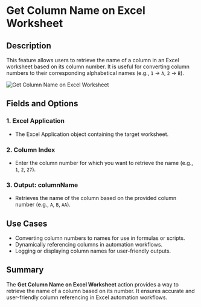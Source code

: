 # Get Column Name on Excel Worksheet  

## Description

This feature allows users to retrieve the name of a column in an Excel worksheet based on its column number. It is useful for converting column numbers to their corresponding alphabetical names (e.g., `1` → `A`, `2` → `B`).  

![Get Column Name on Excel Worksheet](../../../assets/excel/get-column-name-on-excel-worksheet.png)  

## Fields and Options  

### 1. Excel Application
- The Excel Application object containing the target worksheet.
### 2. Column Index
- Enter the column number for which you want to retrieve the name (e.g., `1`, `2`, `27`).  

### 3. Output: columnName
- Retrieves the name of the column based on the provided column number (e.g., `A`, `B`, `AA`).  

## Use Cases
- Converting column numbers to names for use in formulas or scripts.  
- Dynamically referencing columns in automation workflows.  
- Logging or displaying column names for user-friendly outputs.  

## Summary
The **Get Column Name on Excel Worksheet** action provides a way to retrieve the name of a column based on its number. It ensures accurate and user-friendly column referencing in Excel automation workflows.  